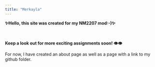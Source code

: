 ```yaml
---
title: "Merkayla"
---
```


**✨Hello, this site was created for my NM2207 mod:-)✨**

**\
\
Keep a look out for more exciting assignments soon! 👁️👁️**

For now, I have created an about page as well as a page with a link to my github folder.\
